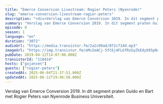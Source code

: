 ```yaml
---
title: "Emerce Conversion Livestream: Rogier Peters (Nyenrode)"
slug: "emerce-conversion-livestream-rogier-peters"
description: "<div>Verslag van Emerce Conversion 2019. In dit segment praten Guido en Bart met Rogier Peters van Nyenrode Business Universiteit.</div>"
summary: "Verslag van Emerce Conversion 2019. In dit segment praten Guido en Bart met Rogier Peters van Nyenrode Business Universiteit."
episode: 0
season: 1
language: "en"
duration: "3072"
audioUrl: "https://media.transistor.fm/2a2c09ad/872c714d.mp3"
imageUrl: "https://img.transistor.fm/oMsIeACj-5fC6j4FLGfRzGyZkEdyX85pNx4LncBKny4/rs:fill:3000:3000:1/q:60/aHR0cHM6Ly9pbWct/dXBsb2FkLXByb2R1/Y3Rpb24udHJhbnNp/c3Rvci5mbS9lcGlz/b2RlLzExMDQxNC8x/NjAyMDc1OTA3LWFy/dHdvcmsuanBn.webp"
pubDate: 2019-04-12T14:07:00.000Z
transistorId: "110414"
hosts: ["gxjansen"]
guests: ["rogier-peters"]
createdAt: 2025-06-04T21:37:51.000Z
updatedAt: 2025-06-12T19:46:58.000Z
---
```


Verslag van Emerce Conversion 2019. In dit segment praten Guido en Bart met Rogier Peters van Nyenrode Business Universiteit.
